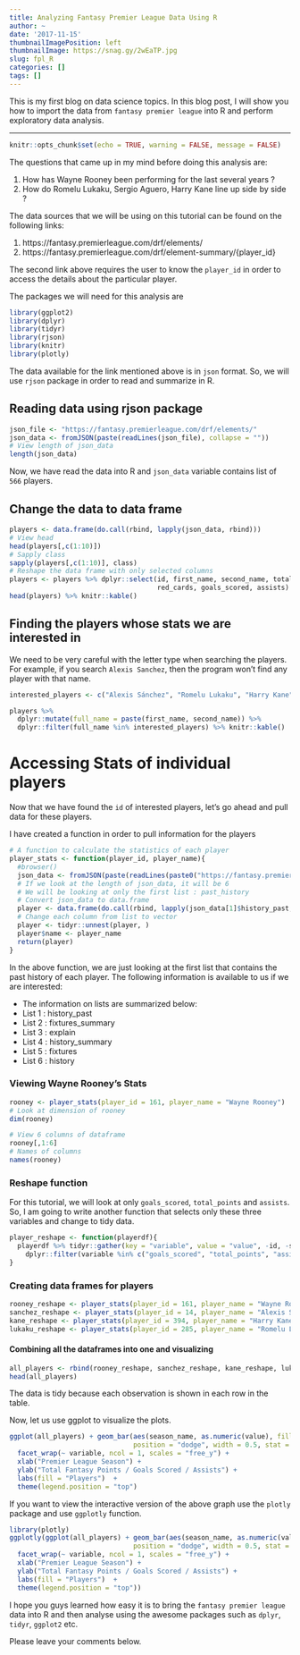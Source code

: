 ```yaml
---
title: Analyzing Fantasy Premier League Data Using R
author: ~
date: '2017-11-15'
thumbnailImagePosition: left
thumbnailImage: https://snag.gy/2wEaTP.jpg
slug: fpl_R
categories: []
tags: []
---
```


This is my first blog on data science topics. In this blog post, I will show you 
how to import the data from `fantasy premier league` into R and perform exploratory 
data analysis. 

-------------------

```r
knitr::opts_chunk$set(echo = TRUE, warning = FALSE, message = FALSE)
```

The questions that came up in my mind before doing this analysis are: 

1. How has Wayne Rooney been performing for the last several years ? 
2. How do Romelu Lukaku, Sergio Aguero, Harry Kane line up side by side ? 

The data sources that we will be using on this tutorial can be found on the following links: 

1. https://fantasy.premierleague.com/drf/elements/
2. https://fantasy.premierleague.com/drf/element-summary/{player_id} 

The second link above requires the user to know the `player_id` in order to access 
the details about the particular player. 

The packages we will need for this analysis are 

```r
library(ggplot2)
library(dplyr)
library(tidyr)
library(rjson)
library(knitr)
library(plotly)
```

The data available for the link mentioned above is in `json` format. So, we will 
use `rjson` package in order to read and summarize in R. 

## Reading data using rjson package

```r
json_file <- "https://fantasy.premierleague.com/drf/elements/"
json_data <- fromJSON(paste(readLines(json_file), collapse = ""))
# View length of json_data
length(json_data)
```

Now, we have read the data into R and `json_data` variable contains list of `566` 
players. 

## Change the data to data frame 

```r
players <- data.frame(do.call(rbind, lapply(json_data, rbind)))
# View head
head(players[,c(1:10)])
# Sapply class
sapply(players[,c(1:10)], class)
# Reshape the data frame with only selected columns
players <- players %>% dplyr::select(id, first_name, second_name, total_points, yellow_cards, 
                                     red_cards, goals_scored, assists)
head(players) %>% knitr::kable()
```

## Finding the players whose stats we are interested in 

We need to be very careful with the letter type when searching the players. For example, 
if you search `Alexis Sanchez`, then the program won't find any player with that name. 

```r
interested_players <- c("Alexis Sánchez", "Romelu Lukaku", "Harry Kane", "Wayne Rooney")

players %>% 
  dplyr::mutate(full_name = paste(first_name, second_name)) %>%
  dplyr::filter(full_name %in% interested_players) %>% knitr::kable()
```


# Accessing Stats of individual players

Now that we have found the `id` of interested players, let's go ahead and pull data for 
these players. 

I have created a function in order to pull information for the players 

```r
# A function to calculate the statistics of each player 
player_stats <- function(player_id, player_name){
  #browser()
  json_data <- fromJSON(paste(readLines(paste0("https://fantasy.premierleague.com/drf/element-summary/", player_id)), collapse = ""))
  # If we look at the length of json_data, it will be 6 
  # We will be looking at only the first list : past_history
  # Convert json_data to data.frame
  player <- data.frame(do.call(rbind, lapply(json_data[1]$history_past, rbind)))
  # Change each column from list to vector
  player <- tidyr::unnest(player, )
  player$name <- player_name
  return(player)
}
```

In the above function, we are just looking at the first list that contains the 
past history of each player. The following information is available to us if we are interested:

  * The information on lists are summarized below:
  * List 1 : history_past
  * List 2 : fixtures_summary
  * List 3 : explain
  * List 4 : history_summary
  * List 5 : fixtures
  * List 6 : history
  
### Viewing Wayne Rooney's Stats 

```r
rooney <- player_stats(player_id = 161, player_name = "Wayne Rooney")
# Look at dimension of rooney
dim(rooney)

# View 6 columns of dataframe
rooney[,1:6]
# Names of columns
names(rooney)
```

### Reshape function 

For this tutorial, we will look at only `goals_scored`, `total_points` and `assists`. 
So, I am going to write another function that selects only these three variables and
change to tidy data. 

```r
player_reshape <- function(playerdf){
  playerdf %>% tidyr::gather(key = "variable", value = "value", -id, -season_name, -name) %>% 
    dplyr::filter(variable %in% c("goals_scored", "total_points", "assists"))  
}
```

### Creating data frames for players 

```r
rooney_reshape <- player_stats(player_id = 161, player_name = "Wayne Rooney") %>% player_reshape()
sanchez_reshape <- player_stats(player_id = 14, player_name = "Alexis Sanchez") %>% player_reshape()
kane_reshape <- player_stats(player_id = 394, player_name = "Harry Kane") %>% player_reshape()
lukaku_reshape <- player_stats(player_id = 285, player_name = "Romelu Lukaku") %>% player_reshape()
```

#### Combining all the dataframes into one and visualizing

```r
all_players <- rbind(rooney_reshape, sanchez_reshape, kane_reshape, lukaku_reshape)
head(all_players)
```

The data is tidy because each observation is shown in each row in the table. 

Now, let us use ggplot to visualize the plots. 

```r
ggplot(all_players) + geom_bar(aes(season_name, as.numeric(value), fill = name), 
                               position = "dodge", width = 0.5, stat = "identity") + 
  facet_wrap(~ variable, ncol = 1, scales = "free_y") + 
  xlab("Premier League Season") + 
  ylab("Total Fantasy Points / Goals Scored / Assists") + 
  labs(fill = "Players")  + 
  theme(legend.position = "top")
```

If you want to view the interactive version of the above graph use the `plotly` package and 
use `ggplotly` function. 

```r
library(plotly)
ggplotly(ggplot(all_players) + geom_bar(aes(season_name, as.numeric(value), fill = name), 
                               position = "dodge", width = 0.5, stat = "identity") + 
  facet_wrap(~ variable, ncol = 1, scales = "free_y") + 
  xlab("Premier League Season") + 
  ylab("Total Fantasy Points / Goals Scored / Assists") + 
  labs(fill = "Players")  + 
  theme(legend.position = "top"))
```

I hope you guys learned how easy it is to bring the `fantasy premier league` data into R
and then analyse using the awesome packages such as `dplyr`, `tidyr`, `ggplot2` etc. 

Please leave your comments below. 